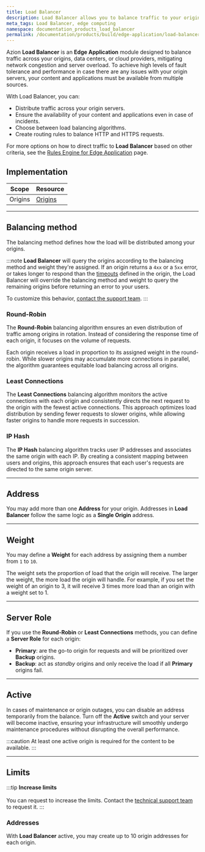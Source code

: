```yaml
---
title: Load Balancer
description: Load Balancer allows you to balance traffic to your origin data centers or cloud providers to avoid network congestion and overloading your servers.
meta_tags: Load Balancer, edge computing
namespace: documentation_products_load_balancer
permalink: /documentation/products/build/edge-application/load-balancer/
---
```


Azion **Load Balancer** is an **Edge Application** module designed to balance traffic across your origins, data centers, or cloud providers, mitigating network congestion and server overload. To achieve high levels of fault tolerance and performance in case there are any issues with your origin servers, your content and applications must be available from multiple sources.

With Load Balancer, you can:

- Distribute traffic across your origin servers.
- Ensure the availability of your content and applications even in case of incidents.
- Choose between load balancing algorithms.
- Create routing rules to balance HTTP and HTTPS requests.

For more options on how to direct traffic to **Load Balancer** based on other criteria, see the [Rules Engine for Edge Application](/en/documentation/products/build/edge-application/rules-engine/) page.

## Implementation

| Scope | Resource |
| --- | --- |
| Origins | [Origins](/en/documentation/products/build/edge-application/origins/) |

---

## Balancing method

The balancing method defines how the load will be distributed among your origins.

:::note
**Load Balancer** will query the origins according to the balancing method and weight they're assigned. If an origin returns a `4xx` or a `5xx` error, or takes longer to respond than the [timeouts](/en/documentation/products/build/edge-application/origins/#timeouts) defined in the origin, the Load Balancer will override the balancing method and weight to query the remaining origins before returning an error to your users.

To customize this behavior, [contact the support team](https://tickets.azion.com/).
:::

### Round-Robin

The **Round-Robin** balancing algorithm ensures an even distribution of traffic among origins in rotation. Instead of considering the response time of each origin, it focuses on the volume of requests.

Each origin receives a load in proportion to its assigned weight in the round-robin. While slower origins may accumulate more connections in parallel, the algorithm guarantees equitable load balancing across all origins.

### Least Connections

The **Least Connections** balancing algorithm monitors the active connections with each origin and consistently directs the next request to the origin with the fewest active connections. This approach optimizes load distribution by sending fewer requests to slower origins, while allowing faster origins to handle more requests in succession.

### IP Hash

The **IP Hash** balancing algorithm tracks user IP addresses and associates the same origin with each IP. By creating a consistent mapping between users and origins, this approach ensures that each user's requests are directed to the same origin server.

---

## Address

You may add more than one **Address** for your origin. Addresses in **Load Balancer** follow the same logic as a **Single Origin** address.

<LinkButton link="/en/documentation/products/build/edge-application/origins/#address" label="Learn more about origin addresses" />

---

## Weight

You may define a **Weight** for each address by assigning them a number from `1` to `10`.

The weight sets the proportion of load that the origin will receive. The larger the weight, the more load the origin will handle. For example, if you set the weight of an origin to 3, it will receive 3 times more load than an origin with a weight set to 1.

---

## Server Role

If you use the **Round-Robin** or **Least Connections** methods, you can define a **Server Role** for each origin:

- **Primary**: are the go-to origin for requests and will be prioritized over **Backup** origins.
- **Backup**: act as *standby* origins and only receive the load if all **Primary** origins fail.

---

## Active

In cases of maintenance or origin outages, you can disable an address temporarily from the balance. Turn off the **Active** switch and your server will become inactive, ensuring your infrastructure will smoothly undergo maintenance procedures without disrupting the overall performance.

:::caution
At least one active origin is required for the content to be available.
:::

---

## Limits

:::tip
**Increase limits** <br></br>
You can request to increase the limits. Contact the [technical support team](/en/documentation/services/support/) to request it.
:::

### Addresses

With **Load Balancer** active, you may create up to 10 origin addresses for each origin.




